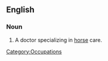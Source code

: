 ==English==
===Noun===
{{en-noun}}

# A doctor specializing in [[horse]] care.

[[Category:Occupations]]